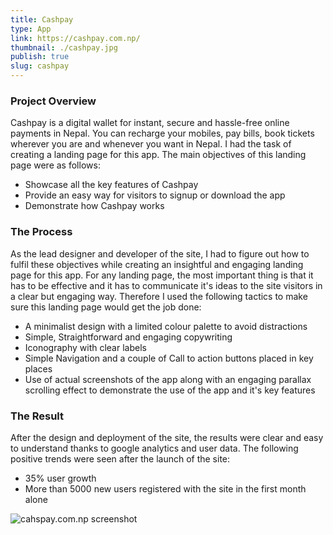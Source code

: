 ```yaml
---
title: Cashpay
type: App
link: https://cashpay.com.np/
thumbnail: ./cashpay.jpg
publish: true
slug: cashpay
---
```


### Project Overview

Cashpay is a digital wallet for instant, secure and hassle-free online payments in Nepal. You can recharge your mobiles, pay bills, book tickets wherever you are and whenever you want in Nepal. I had the task of creating a landing page for this app. The main objectives of this landing page were as follows:

- Showcase all the key features of Cashpay
- Provide an easy way for visitors to signup or download the app
- Demonstrate how Cashpay works

### The Process

As the lead designer and developer of the site, I had to figure out how to fulfil these objectives while creating an insightful and engaging landing page for this app. For any landing page, the most important thing is that it has to be effective and it has to communicate it's ideas to the site visitors in a clear but engaging way. Therefore I used the following tactics to make sure this landing page would get the job done:

- A minimalist design with a limited colour palette to avoid distractions
- Simple, Straightforward and engaging copywriting
- Iconography with clear labels
- Simple Navigation and a couple of Call to action buttons placed in key places
- Use of actual screenshots of the app along with an engaging parallax scrolling effect to demonstrate the use of the app and it's key features

### The Result

After the design and deployment of the site, the results were clear and easy to understand thanks to google analytics and user data. The following positive trends were seen after the launch of the site:

- 35% user growth
- More than 5000 new users registered with the site in the first month alone

![cahspay.com.np screenshot](./cashpay-full.jpg)
